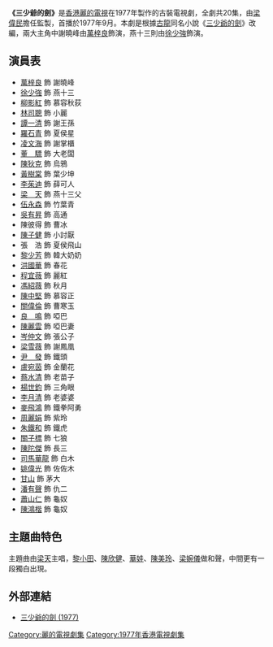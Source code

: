 {{亞視劇集
| 中文劇名= 三少爺的劍
| 英文劇名= 
| 圖像=
| 拍攝日期=
| 製作年份= 1977年
| RTV首播日期= 1977年9月19日
| RTV首播時間= 
| 監製= [[梁偉民|梁偉民]]
| 編導= [[梁天_(香港)|梁天]]
| 助理編導= [[霍耀良|霍耀良]]
| 編劇= [[司徒立光|司徒立光]]
| 集數= 20
| 劇種= 古裝
| 製作公司= [[香港|香港]][[麗的電視|麗的電視]]
| 主演= [[萬梓良|萬梓良]]、[[徐少強|徐少強]]、[[柳影紅|柳影紅]]、[[林司聰|林司聰]]、[[羅石青|羅石青]]、[[李茱迪|李茱迪]]、[[譚一清|譚一清]]、[[凌文海|凌文海]]、[[董驃|董驃]]、
| 主題曲= 三少爺的劍
| 作曲= [[黎小田|黎小田]]
| 填詞= [[蘇翁|蘇翁]]
| 主唱= [[梁天_(香港)|梁天]]
}}
'''《三少爺的劍》'''是[[香港|香港]][[麗的電視|麗的電視]]在1977年製作的古裝電視劇，全劇共20集，由[[梁偉民|梁偉民]]擔任監製，首播於1977年9月。本劇是根據[[古龍|古龍]]同名小說《[[三少爺的劍|三少爺的劍]]》改編，兩大主角中謝曉峰由[[萬梓良|萬梓良]]飾演，燕十三則由[[徐少強|徐少強]]飾演。

== 演員表 ==
*[[萬梓良|萬梓良]] 飾 謝曉峰
*[[徐少強|徐少強]] 飾 燕十三
*[[柳影紅|柳影紅]] 飾 慕容秋荻
*[[林司聰|林司聰]] 飾 小麗
*[[譚一清|譚一清]] 飾 謝王孫
*[[羅石青|羅石青]] 飾 夏侯星
*[[凌文海|凌文海]] 飾 謝掌櫃
*[[董驃|董　驃]] 飾 大老闆
*[[陳狄克|陳狄克]] 飾 烏鴉
*[[黃樹棠|黃樹棠]] 飾 葉少坤
*[[李茱迪|李茱迪]] 飾 薛可人
*[[梁天_(香港)|梁　天]] 飾 燕十三父
*[[伍永森|伍永森]] 飾 竹葉青
*[[吳有昇|吳有昇]] 飾 高通
*陳彼得 飾 曹冰
*[[陳子健|陳子健]] 飾 小討厭
*張　浩 飾 夏侯飛山
*[[黎少芳|黎少芳]] 飾 韓大奶奶
*[[洪國華|洪國華]] 飾 春花
*[[程宜薇|程宜薇]] 飾 麗紅
*[[馮紹薇|馮紹薇]] 飾 秋月
*[[陳中堅|陳中堅]] 飾 慕容正
*[[關偉倫|關偉倫]] 飾 曹寒玉
*[[良鳴|良　鳴]] 飾 啞巴
*[[陳麗雲|陳麗雲]] 飾 啞巴妻
*[[岑仲文|岑仲文]] 飾 張公子
*[[梁雪薇|梁雪薇]] 飾 謝鳳凰
*[[尹發|尹　發]] 飾 鐵頭
*[[盧宛茵|盧宛茵]] 飾 金蘭花
*[[蔡水清|蔡水清]] 飾 老苗子
*[[楊世鈞|楊世鈞]] 飾 三角眼
*[[李月清|李月清]] 飾 老婆婆
*[[麥飛鴻|麥飛鴻]] 飾 鐵拳阿勇
*[[周麗娟|周麗娟]] 飾 紫玲
*[[朱鐵和|朱鐵和]] 飾 鐵虎
*[[關子標|關子標]] 飾 七狼
*[[陳陀傑|陳陀傑]] 飾 長三
*[[司馬華龍|司馬華龍]] 飾 白木
*[[姚偉光|姚偉光]] 飾 佐佐木
*[[甘山|甘山]] 飾 茅大
*[[潘有聲|潘有聲]] 飾 仇二
*[[蕭山仁|蕭山仁]] 飾 龜奴
*[[陳鴻楷|陳鴻楷]] 飾 龜奴

== 主題曲特色 ==
主題曲由[[梁天_(香港)|梁天]]主唱，[[黎小田|黎小田]]、[[陳欣健|陳欣健]]、[[華娃|華娃]]、[[陳美玲|陳美玲]]、[[梁婉儀|梁婉儀]]做和聲，中間更有一段獨白出現。

== 外部連結 ==
* [https://archive.is/20160115043958/http://tvb1374114669.blog.163.com/blog/static/219573052201211177624830/ 三少爺的劍 (1977)]

[[Category:麗的電視劇集|Category:麗的電視劇集]]
[[Category:1977年香港電視劇集|Category:1977年香港電視劇集]]